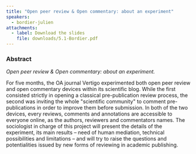 ```yaml
---
title: "Open peer review & Open commentary: about an experiment"
speakers:
  - bordier-julien
attachments:
  - label: Download the slides
    file: downloads/5.1-Bordier.pdf
---
```

### Abstract

*Open peer review & Open commentary: about an experiment.*

For five months, the OA journal Vertigo experimented both open peer review and open commentary devices within its scientific blog. While the first consisted strictly in opening a classical pre-publication review process, the second was inviting the whole "scientific community" to comment pre-publications in order to improve them before submission. In both of the two devices, every reviews, comments and annotations are accessible to everyone online, as the authors, reviewers and commentators names. The sociologist in charge of this project will present the details of the experiment, its main results – need of human mediation, technical possibilities and limitations – and will try to raise the questions and potentialities issued by new forms of reviewing in academic publishing.
